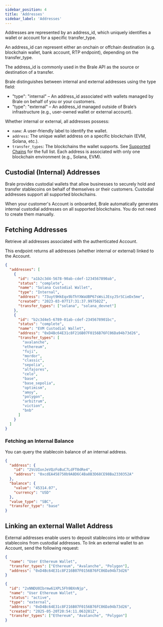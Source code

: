 ```yaml
---
sidebar_position: 4
title: 'Addresses'
sidebar_label: 'Addresses'
---
```


<p class="intro-subheading">
Addresses are represented by an address_id, which uniquely identifies a wallet or account for a specific transfer_type.

An address_id can represent either an onchain or offchain destination (e.g. blockchain wallet, bank account, RTP endpoint), depending on the transfer_type.

The address_id is commonly used in the Brale API as the source or destination of a transfer.
</p>

Brale distinguishes between internal and external addresses using the type field:

-  "type": "internal" – An address_id associated with wallets managed by Brale on behalf of you or your customers.
-  "type": "external" – An address_id managed outside of Brale’s infrastructure (e.g., user-owned wallet or external account).

Whether internal or external, all addresses possess:

- `name`: A user-friendly label to identify the wallet.
- `address`: The unique wallet address on a specific blockchain (EVM, Solana, etc.).
- `transfer_types`: The blockchains the wallet supports. See [Supported Chains](https://docs.brale.xyz/docs/stablecoins-and-blockchains) for the full list. Each address is associated with only one blockchain environment (e.g., Solana, EVM).

## Custodial (Internal) Addresses

Brale provides custodial wallets that allow businesses to securely hold and transfer stablecoins on behalf of themselves or their customers. Custodial addresses support all supported blockchains.

When your customer's Account is onboarded, Brale automatically generates internal custodial addresses on all supported blockchains. You do not need to create them manually.

## Fetching Addresses

Retrieve all addresses associated with the authenticated Account.

This endpoint returns all addresses (whether internal or external) linked to the Account.

<HTTPMethod method="GET" endpoint="https://api.brale.xyz/accounts/account_id/addresses" />

```json title="Response"
{
  "addresses": [
    {
      "id": "a1b2c3d4-5678-90ab-cdef-1234567890ab",
      "status": "complete",
      "name": "Solana Custodial Wallet",
      "type": "Internal",
      "address": "73uyt9HkEqx9bThYXWaUBP67sWsiJEsyJ5rSCieDx5me",
      "created": "2023-03-07T17:31:37.997502Z",
      "transfer_types": ["solana", "solana_devnet"]
    },
    {
      "id": "b2c3d4e5-6789-01ab-cdef-2345678901bc",
      "status": "complete",
      "name": "EVM Custodial Wallet",
      "address": "0xD4Bc64E31c8F216B07F0156B76FC06Da94b73d26",
      "transfer_types": [
        "avalanche",
        "ethereum",
        "fuji",
        "mordor",
        "classic",
        "sepolia",
        "alfajores",
        "celo",
        "base",
        "base_sepolia",
        "optimism",
        "amoy",
        "polygon",
        "arbitrum",
        "viction",
        "bnb"
      ]
    }
  ]
}
```

### Fetching an Internal Balance

You can query the stablecoin balance of an internal address.

<HTTPMethod
  method="GET"
  endpoint="https://api.brale.xyz/accounts/account_id/addresses/address_id/balance?transfer_type=chain&value_type=token"
/>

```json title="Response"
{
  "address": {
    "id": "2VcUIonJeVQzFoBuC7LdFT0dRe4",
    "address": "0xcdEA458750b9A8D6C4Ba8B3D68CE98Ba2330352A"
  },
  "balance": {
    "value": "45314.07",
    "currency": "USD"
  },
  "value_type": "SBC",
  "transfer_type": "base"
}
```

## Linking an external Wallet Address

External addresses enable users to deposit stablecoins into or withdraw stablecoins from custodial addresses. To link an external wallet to an Account, send the following request:

<HTTPMethod method="POST" endpoint="https://api.brale.xyz/accounts/account_id/addresses/external" />

```json title="Request"
{
  "name": "User Ethereum Wallet",
  "transfer_types": ["Ethereum", "Avalanche", "Polygon"],
  "address": "0xD4Bc64E31c8F216B07F0156B76FC06Da94b73d26"
}
```

```json title="Response"
{
  "id": "2xNNDU0Ibrmw61XPL5Fh9BXnNjp",
  "name": "User Ethereum Wallet",
  "status": "active",
  "type": "external",
  "address": "0xD4Bc64E31c8F216B07F0156B76FC06Da94b73d26",
  "created": "2025-05-20T20:54:11.063281Z",
  "transfer_types": ["Ethereum", "Avalanche", "Polygon"]
}
```
